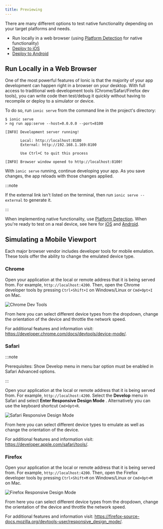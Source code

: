 ```yaml
---
title: Previewing
---
```


<head>
  <title>Previewing: To Run Ionic Apps Locally in A Web Browser</title>
  <meta
    name="description"
    content="Previewing provides many different options to test native functionality based on needs. Use this feature to easily run your Ionic app locally in a web browser."
  />
</head>

There are many different options to test native functionality depending on your target platforms and needs.

- Run locally in a web browser (using [Platform Detection](../core-concepts/cross-platform.mdx) for native functionality)
- [Deploy to iOS](ios.mdx)
- [Deploy to Android](android.mdx)

## Run Locally in a Web Browser

One of the most powerful features of Ionic is that the majority of your app development can happen right in a browser on your desktop. With full access to traditional web development tools (Chrome/Safari/Firefox dev tools), you can write code then test/debug it quickly without having to recompile or deploy to a simulator or device.

To do so, run `ionic serve` from the command line in the project's directory:

```shell-session
$ ionic serve
> ng run app:serve --host=0.0.0.0 --port=8100

[INFO] Development server running!

       Local: http://localhost:8100
       External: http://192.168.1.169:8100

       Use Ctrl+C to quit this process

[INFO] Browser window opened to http://localhost:8100!
```

With `ionic serve` running, continue developing your app. As you save changes, the app reloads with those changes applied.

:::note

If the external link isn't listed on the terminal, then run `ionic serve --external` to generate it.

:::

When implementing native functionality, use [Platform Detection](../core-concepts/cross-platform.mdx).
When you're ready to test on a real device, see here for [iOS](ios.mdx) and [Android](android.mdx).

## Simulating a Mobile Viewport

Each major browser vendor includes developer tools for mobile emulation. These tools offer the ability to change the emulated device type.

### Chrome

Open your application at the local or remote address that it is being served from. For example, `http://localhost:4200`. Then, open the Chrome developer tools by pressing `Ctrl+Shift+I` on Windows/Linux or `Cmd+Opt+I` on Mac.

<img src="/docs/img/developing/previewing/chrome-dev-tools.png" alt="Chrome Dev Tools" />

From here you can select different device types from the dropdown, change the orientation of the device and throttle the network speed.

For additional features and information visit: https://developer.chrome.com/docs/devtools/device-mode/.

### Safari

:::note

Prerequisites: Show Develop menu in menu bar option must be enabled in Safari Advanced options.

:::

Open your application at the local or remote address that it is being served from. For example, `http://localhost:4200`. Select the **Develop** menu in Safari and select **Enter Responsive Design Mode** . Alternatively you can use the keyboard shortcut `Cmd+Opt+R`.

<img src="/docs/img/developing/previewing/safari-responsive-design-mode.png" alt="Safari Responsive Design Mode" />

From here you can select different device types to emulate as well as change the orientation of the device.

For additional features and information visit: https://developer.apple.com/safari/tools/.

### Firefox

Open your application at the local or remote address that it is being served from. For example, `http://localhost:4200`. Then, open the Firefox developer tools by pressing `Ctrl+Shift+M` on Windows/Linux or `Cmd+Opt+M` on Mac.

<img src="/docs/img/developing/previewing/firefox-responsive-design-mode.png" alt="Firefox Responsive Design Mode" />

From here you can select different device types from the dropdown, change the orientation of the device and throttle the network speed.

For additional features and information visit: https://firefox-source-docs.mozilla.org/devtools-user/responsive_design_mode/.
